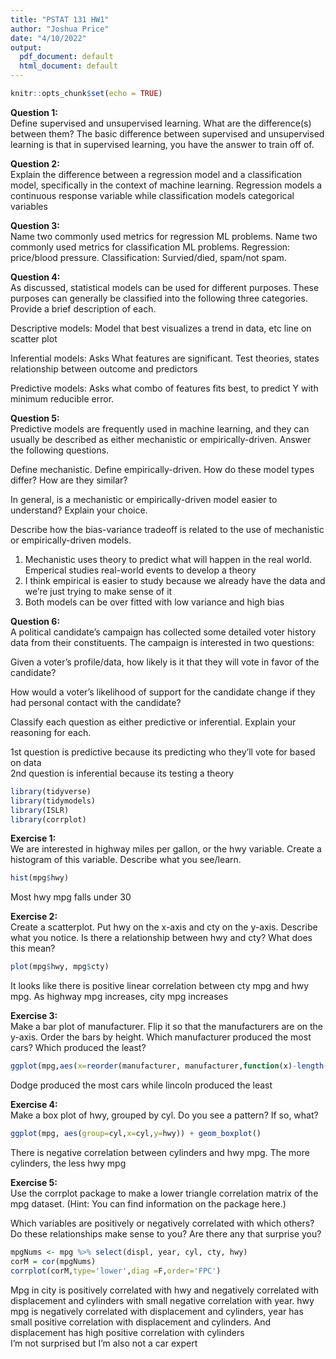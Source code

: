 ```yaml
---
title: "PSTAT 131 HW1"
author: "Joshua Price"
date: "4/10/2022"
output:
  pdf_document: default
  html_document: default
---
```


```r
knitr::opts_chunk$set(echo = TRUE)
```

**Question 1:**  
Define supervised and unsupervised learning. What are the difference(s) between them?
The basic difference between supervised and unsupervised learning is that in supervised learning, you have the answer to train off of.

**Question 2:**  
Explain the difference between a regression model and a classification model, specifically in the context of machine learning. 
Regression models a continuous response variable while classification models categorical variables 

**Question 3:**  
Name two commonly used metrics for regression ML problems. Name two commonly used metrics for classification ML problems.
Regression: price/blood pressure. Classification: Survied/died, spam/not spam.

**Question 4:**  
As discussed, statistical models can be used for different purposes. These purposes can generally be classified into the following three categories. Provide a brief description of each.

Descriptive models: Model that best visualizes a trend in data, etc line on scatter plot

Inferential models: Asks What features are significant. Test theories, states relationship between outcome and predictors 

Predictive models: Asks what combo of features fits best, to predict Y with minimum reducible error. 

**Question 5:**  
Predictive models are frequently used in machine learning, and they can usually be described as either mechanistic or empirically-driven. Answer the following questions.

Define mechanistic. Define empirically-driven. How do these model types differ? How are they similar?

In general, is a mechanistic or empirically-driven model easier to understand? Explain your choice.

Describe how the bias-variance tradeoff is related to the use of mechanistic or empirically-driven models.

1. Mechanistic uses theory to predict what will happen in the real world. Emperical studies real-world events to develop a theory
2. I think empirical is easier to study because we already have the data and we're just trying to make sense of it
3. Both models can be over fitted with low variance and high bias

**Question 6:**  
A political candidate’s campaign has collected some detailed voter history data from their constituents. The campaign is interested in two questions:

Given a voter’s profile/data, how likely is it that they will vote in favor of the candidate?

How would a voter’s likelihood of support for the candidate change if they had personal contact with the candidate?

Classify each question as either predictive or inferential. Explain your reasoning for each.

1st question is predictive because its predicting who they'll vote for based on data  
2nd question is inferential because its testing a theory 

```r
library(tidyverse)
library(tidymodels)
library(ISLR)
library(corrplot)
```
**Exercise 1:**  
We are interested in highway miles per gallon, or the hwy variable. Create a histogram of this variable. Describe what you see/learn.
```r
hist(mpg$hwy)
```
Most hwy mpg falls under 30

**Exercise 2:**  
Create a scatterplot. Put hwy on the x-axis and cty on the y-axis. Describe what you notice. Is there a relationship between hwy and cty? What does this mean?
```r
plot(mpg$hwy, mpg$cty)
```
It looks like there is positive linear correlation between cty mpg and hwy mpg. As highway mpg increases, city mpg increases

**Exercise 3:**  
Make a bar plot of manufacturer. Flip it so that the manufacturers are on the y-axis. Order the bars by height. Which manufacturer produced the most cars? Which produced the least?
```r
ggplot(mpg,aes(x=reorder(manufacturer, manufacturer,function(x)-length(x)),),horizontal =T) + geom_bar() + coord_flip() +xlab("Vehicles Produced")
```
Dodge produced the most cars while lincoln produced the least



**Exercise 4:**  
Make a box plot of hwy, grouped by cyl. Do you see a pattern? If so, what?
```r
ggplot(mpg, aes(group=cyl,x=cyl,y=hwy)) + geom_boxplot()
```
There is negative correlation between cylinders and hwy mpg. The more cylinders, the less hwy mpg

**Exercise 5:**  
Use the corrplot package to make a lower triangle correlation matrix of the mpg dataset. (Hint: You can find information on the package here.)

Which variables are positively or negatively correlated with which others? Do these relationships make sense to you? Are there any that surprise you?
```r
mpgNums <- mpg %>% select(displ, year, cyl, cty, hwy)
corM = cor(mpgNums)
corrplot(corM,type='lower',diag =F,order='FPC')
```
Mpg in city is positively correlated with hwy and negatively correlated with displacement and cylinders with small negative correlation with year. hwy mpg is negatively correlated with displacement and cylinders, year has small positive correlation with displacement and cylinders. And displacement has high positive correlation with cylinders  
I'm not surprised but I'm also not a car expert










